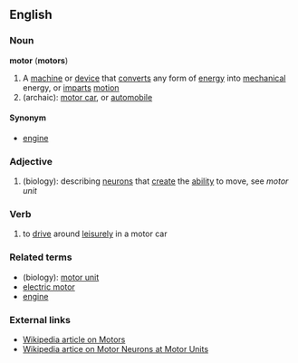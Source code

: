 ==English==

===Noun===
'''motor''' ('''motors''')
#A [[machine]] or [[device]] that [[convert]]s any form of [[energy]] into [[mechanical]] energy, or [[impart]]s [[motion]]
#(archaic): [[motor car]], or [[automobile]]

====Synonym====
*[[engine]]

===Adjective===
#(biology): describing [[neuron]]s that [[create]] the [[ability]] to move, see ''motor unit''

===Verb===
#to [[drive]] around [[leisurely]] in a motor car

===Related terms===
*(biology): [[motor unit]]
*[[electric motor]]
*[[engine]]

===External links===
*[[w:motor|Wikipedia article on Motors]]
*[[w:Motoneuron#Motor_units|Wikipedia artice on Motor Neurons at Motor Units]]